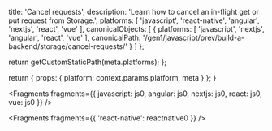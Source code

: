 
  title: 'Cancel requests',
  description: 'Learn how to cancel an in-flight get or put request from Storage.',
  platforms: [
    'javascript',
    'react-native',
    'angular',
    'nextjs',
    'react',
    'vue'
  ],
  canonicalObjects: [
    {
      platforms: [
        'javascript',
        'nextjs',
        'angular',
        'react',
        'vue'
      ],
      canonicalPath: '/gen1/javascript/prev/build-a-backend/storage/cancel-requests/'
    }
  ]
};

  return getCustomStaticPath(meta.platforms);
};

  return {
    props: {
      platform: context.params.platform,
      meta
    }
  };
}


<Fragments
  fragments={{
    javascript: js0,
    angular: js0,
    nextjs: js0,
    react: js0,
    vue: js0
  }}
/>


<Fragments fragments={{ 'react-native': reactnative0 }} />
